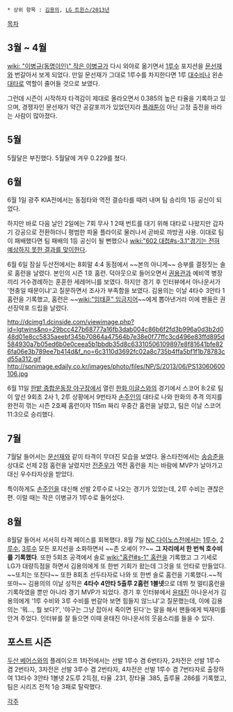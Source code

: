  * 상위 항목 : [[김용의]], [[LG 트윈스/2013년]]

[[목차]]
== 3월 ~ 4월 ==
[[wiki: "이병규(동명이인)" 작은 이병규]]가 다시 외야로 옮기면서 [[1루수]] 포지션을 [[문선재]]와 번갈아서 보게 되었다. 만일 문선재가 그대로 1루수를 차지한다면 1루 [[대수비]]나 왼손[[대타]]로 역할이 줄어들 것으로 보였다.

그런데 시즌이 시작하자 타격감이 제대로 올라오면서 0.385의 높은 타율을 기록하고 있으며, 경쟁자인 문선재가 약간 공갈포끼가 있었던지라 [[플래툰]]이 아닌 고정 출전을 바라는 사람이 많아졌다.  

== 5월 ==
5월달은 부진했다. 5월달에 겨우 0.229를 쳤다.

== 6월 ==
6월 1일 광주 KIA전에서는 동점타와 역전 결승타를 때려 내며 팀 승리의 1등 공신이 되었다.

하지만 바로 다음 날인 2일에는 7회 무사 1 2때 번트를 대기 위해 대타로 나왔지만 갑자기 강공으로 전환하더니 평범한 파울 플라이로 물러나서 곧바로 까방권 사용. 이대로 팀이 패배했다면 팀 패배의 1등 공신이 될 뻔했으나 [[wiki:"602 대첩#s-3.1"경기는 전혀 예상하지 못한 결과를 맞이한다]].

6월 6일 잠실 두산전에서는 8회말 4:4 동점에서 ~~본의 아니게~~ 승부를 결정짓는 솔로 홈런을 날렸다. 본인의 시즌 1호 홈런. 덕아웃으로 들어오면서 [[권용관]]과 예비역 병장끼리 거수경례하는 훈훈한 세레머니를 보였다. 하지만 경기 후 인터뷰에서 아나운서가 '현충일 때문이냐'고 질문하면서 조사가 부족함을 보였다.
김용의는 이날 4타수 3안타 1홈런을 기록했고, 홈런은 ~~[[wiki:"임태훈" 임금지어]]~~에게 뽑아낸거라 이에 팬들은 권선징악포 드립을 날렸다.

http://dcimg1.dcinside.com/viewimage.php?id=lgtwins&no=29bcc427b68777a16fb3dab004c86b6f2fd3b996a0d3b2d048d01e8cc5835aeebf345b70864a47564b7e38e0f77ffc3cd496e83ffd895d584930a7b05ed6b0e0ceea5b1bbdb35d8c63310506109897e8f81641bfe826fa06e3b789ee7b414d&f_no=6c3110d3692fc02a8c735b4ffa5bf1f1b78783cd55a312.gif
http://spnimage.edaily.co.kr/images/photo/files/NP/S/2013/06/PS13060600106.jpg

6월 11일 [[한밭 종합운동장 야구장]]에서 열린 [[한화 이글스]]와의 경기에서 스코어 8:2로 팀이 앞선 9회초 2사 1, 2루 상황에서 9번타자 [[손주인]]의 대타로 나와 한화의 추격 의지를 완전히 꺾는 시즌 2호째 홈런이자 115m 짜리 우중간 홈런을 날렸고, 팀은 이날 스코어 11:3으로 승리했다.

== 7월 ==
7월달 들어서는 [[문선재]]와 같이 타격이 무뎌진 모습을 보였다. 올스타전에서는 [[송승준]]을 상대로 선제 2점 홈런을 날렸지만 [[전준우]]가 역전 홈런을 치는 바람에 MVP가 날아가고 대신 우수타자상을 받았다.

특이하게도 [[손주인]]을 대신해 선발 2루수로 나오는 경기가 있었는데, 2루 수비는 괜찮은 편. 이럴 때는 작은 이병규가 1루수로 들어섰다.

== 8월 ==
8월달 들어서 서서히 타격 페이스를 회복했다. 8월 7일 [[NC 다이노스]]전에서는 [[1루수]], [[2루수]], [[3루수]] 모든 포지션을 소화하면서 ~~존  오셰이 ??~~ '''그 자리에서 한 번씩 호수비를 기록했다'''. 또한 5회초 공격에서 솔로 [[wiki:"홈런#s-1" 홈런]]을 기록했고 그 기세로 LG가 대량득점을 하면서 김용의에게 또 한번 기회가 왔는데 그것을 또 안타로 만들었다. ~~또치는 또친다~~ 또한 8회초 선두타자로 나와 또 한번 솔로 홈런을 기록했다.~~적또마~~ 김용의의 이날 성적은 '''4타수 4안타 5출루 2홈런 1볼넷'''으로 데뷔 첫 멀티홈런을 기록하였을 뿐만 아니라 경기 MVP가 되었다.
경기 후 인터뷰에서 [[윤태진]] 아나운서가 김용의에게 '1루 수비와 3루 수비를 번갈아 보면 힘들지 않느냐'고 질문했는데, 이에 김용의는 '뭐…, 뭘 보다?', '야구는 그냥 잡아서 죽이면 된다'는 말을 해서 팬들에게 빅재미를 안겨 주었다. 인터뷰를 잘 들으면 이때 윤태진 아나운서의 웃음소리를 들을 수 있다.

== 포스트 시즌 ==
[[두산 베어스]]와의 플레이오프 1차전에서는 선발 1루수 겸 6번타자, 2차전은 선발 1루수 겸 2번타자, 3차전은 선발 3루수 겸 2번타자, 4차전은 선발 1루수 겸 7번타자로 출장하여 13타수 3안타 1볼넷 2도루 2득점, 타율 .231, 장타율 .385, 출루율 .286를 기록했고, 팀은 시리즈 전적 1승 3패로 탈락했다.

[[각주]]
